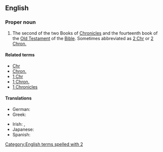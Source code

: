 {{book of the Bible|Books of Chronicles}}
==English==

===Proper noun===
{{en-proper noun}}

# {{label|en|biblical}} The second of the two Books of [[Chronicles]] and the fourteenth book of the [[Old Testament]] of the [[Bible]]. Sometimes abbreviated as [[2 Chr]] or [[2 Chron.]]

====Related terms====
* [[Chr]]
* [[Chron.]]
* [[1 Chr]]
* [[1 Chron.]]
* [[1 Chronicles]]

====Translations====
{{trans-top|book of the Bible}}
* German: {{t|de|2 Chronik}}
* Greek: {{t|el|Β' Παραλειπομένων}}
{{trans-mid}}
* Irish: {{t|ga|Dara Leabhar na gCroinicí|m}}, {{t|ga|2 Croinicí}}
* Japanese: {{t|ja|歴代志下|tr=rekidaishi ge|sc=Jpan}}
* Spanish: {{t|es|2 Crónicas|f-p}}
{{trans-bottom}}

[[Category:English terms spelled with 2]]